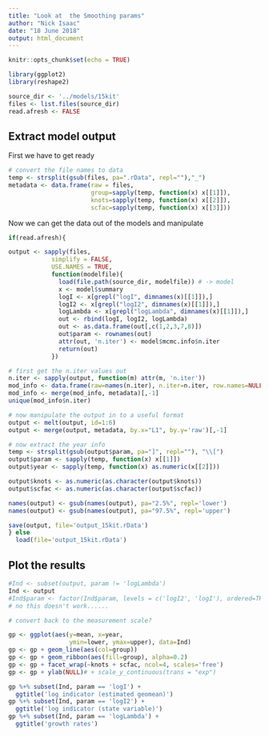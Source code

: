 ```yaml
---
title: "Look at  the Smoothing params"
author: "Nick Isaac"
date: "18 June 2018"
output: html_document
---
```


```r
knitr::opts_chunk$set(echo = TRUE)

library(ggplot2)
library(reshape2)

source_dir <- '../models/15kit'
files <- list.files(source_dir)
read.afresh <- FALSE

```

## Extract model output
First we have to get ready

```r
# convert the file names to data
temp <- strsplit(gsub(files, pa=".rData", repl=""),"_")
metadata <- data.frame(raw = files, 
                       group=sapply(temp, function(x) x[[1]]),
                       knots=sapply(temp, function(x) x[[2]]),
                       scfac=sapply(temp, function(x) x[[3]]))

```

Now we can get the data out of the models and manipulate

```r

if(read.afresh){

output <- sapply(files, 
            simplify = FALSE,
            USE.NAMES = TRUE,
            function(modelfile){
              load(file.path(source_dir, modelfile)) # -> model
              x <- model$summary
              logI <- x[grepl("logI", dimnames(x)[[1]]),]
              logI2 <- x[grepl("logI2", dimnames(x)[[1]]),]
              logLambda <- x[grepl("logLambda", dimnames(x)[[1]]),]
              out <- rbind(logI, logI2, logLambda)
              out <- as.data.frame(out[,c(1,2,3,7,8)])
              out$param <- rownames(out)
              attr(out, 'n.iter') <- model$mcmc.info$n.iter           
              return(out)
            })

# first get the n.iter values out
n.iter <- sapply(output, function(m) attr(m, 'n.iter'))
mod_info <- data.frame(raw=names(n.iter), n.iter=n.iter, row.names=NULL)
mod_info <- merge(mod_info, metadata)[,-1]
unique(mod_info$n.iter)

# now manipulate the output in to a useful format
output <- melt(output, id=1:6)
output <- merge(output, metadata, by.x="L1", by.y='raw')[,-1]

# now extract the year info
temp <- strsplit(gsub(output$param, pa="]", repl=""), "\\[")
output$param <- sapply(temp, function(x) x[[1]])
output$year <- sapply(temp, function(x) as.numeric(x[[2]]))

output$knots <- as.numeric(as.character(output$knots))
output$scfac <- as.numeric(as.character(output$scfac))

names(output) <- gsub(names(output), pa="2.5%", repl='lower')
names(output) <- gsub(names(output), pa="97.5%", repl='upper')

save(output, file='output_15kit.rData')
} else 
  load(file='output_15kit.rData')

```

## Plot the results

```r
#Ind <- subset(output, param != 'logLambda')
Ind <- output
#Ind$param <- factor(Ind$param, levels = c('logI2', 'logI'), ordered=TRUE)
# no this doesn't work...... 

# convert back to the measurement scale?

gp <- ggplot(aes(y=mean, x=year,
                 ymin=lower, ymax=upper), data=Ind)
gp <- gp + geom_line(aes(col=group))
gp <- gp + geom_ribbon(aes(fill=group), alpha=0.2)
gp <- gp + facet_wrap(~knots + scfac, ncol=4, scales='free')
gp <- gp + ylab(NULL)# + scale_y_continuous(trans = "exp")

gp %+% subset(Ind, param == 'logI') + 
  ggtitle('log indicator (estimated geomean)')
gp %+% subset(Ind, param == 'logI2') + 
  ggtitle('log indicator (state variable)')
gp %+% subset(Ind, param == 'logLambda') + 
  ggtitle('growth rates')
```

